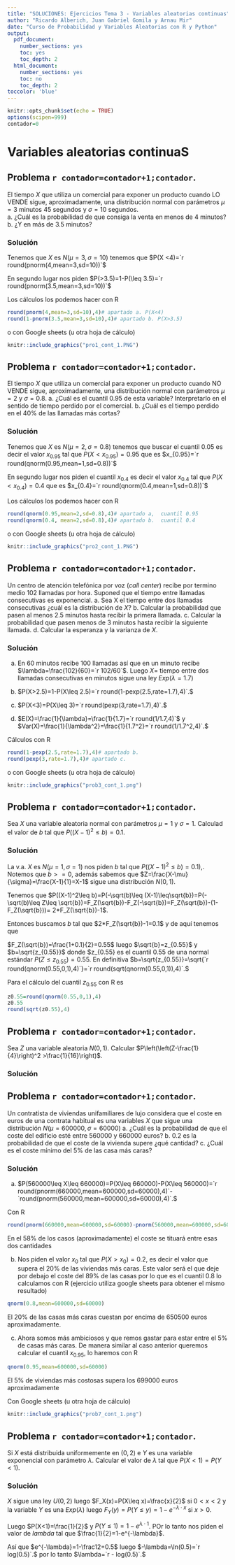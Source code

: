 ```yaml
---
title: "SOLUCIONES: Ejercicios Tema 3 - Variables aleatorias continuas"
author: "Ricardo Alberich, Juan Gabriel Gomila y Arnau Mir"
date: "Curso de Probabilidad y Variables Aleatorias con R y Python"
output:
  pdf_document: 
    number_sections: yes
    toc: yes
    toc_depth: 2
  html_document: 
    number_sections: yes
    toc: no
    toc_depth: 2
toccolor: 'blue'
---
```



```r
knitr::opts_chunk$set(echo = TRUE)
options(scipen=999)
contador=0
```

# Variables aleatorias continuaS


## Problema `r contador=contador+1;contador`.

El tiempo $X$ que utiliza un comercial para exponer un producto cuando LO VENDE sigue, aproximadamente,
una distribución  normal  con parámetros $\mu =3$
minutos  45 segundos y  $\sigma = 10$ segundos.  
    a. ¿Cuál es la probabilidad de que  consiga la venta  en menos de 4 minutos?  
    b. ¿Y en más de 3.5 minutos?
    
### Solución

Tenemos que $X$ es $N(\mu=3,\sigma=10)$   tenemos que $P(X <4)=`r round(pnorm(4,mean=3,sd=10))`$

En segundo lugar nos piden $P(>3.5)=1-P(\leq 3.5)=`r round(pnorm(3.5,mean=3,sd=10))`$


Los cálculos los podemos hacer con R

```r
round(pnorm(4,mean=3,sd=10),4)# apartado a. P(X<4)
round(1-pnorm(3.5,mean=3,sd=10),4)# apartado b. P(X>3.5)
```

o con   Google sheets  (u otra hoja de cálculo)


```r
knitr::include_graphics("pro1_cont_1.PNG")
```

## Problema `r contador=contador+1;contador`.

El tiempo $X$ que utiliza un comercial para exponer un producto cuando NO VENDE sigue, aproximadamente, una distribución  normal  con parámetros $\mu=2$ y $\sigma=0.8$.
    a. ¿Cuál  es el cuantil  $0.95$ de esta variable? Interpretarlo en el sentido de tiempo perdido por el comercial.
    b. ¿Cuál es  el tiempo perdido   en el 40\% de las llamadas más cortas?
    
### Solución

Tenemos que $X$ es $N(\mu=2,\sigma=0.8)$   tenemos que buscar el  cuantil $0.05$ es decir el valor $x_{0.95}$ tal que  $P(X <x_{0.95})=0.95$  que es $x_{0.95}=`r round(qnorm(0.95,mean=1,sd=0.8))`$

En segundo lugar nos piden  el cuantil $x_{0.4}$ es decir el valor $x_{0.4}$ tal que  $P(X <x_{0.4})=0.4$  que es $x_{0.4}=`r round(qnorm(0.4,mean=1,sd=0.8))`$


Los cálculos los podemos hacer con R

```r
round(qnorm(0.95,mean=2,sd=0.8),4)# apartado a,  cuantil 0.95
round(qnorm(0.4, mean=2,sd=0.8),4)# apartado b.  cuantil 0.4
```

o con   Google sheets  (u otra hoja de cálculo)


```r
knitr::include_graphics("pro2_cont_1.PNG")
```


## Problema `r contador=contador+1;contador`.

Un centro de atención telefónica por voz (*call center*) recibe  por termino medio 102 llamadas por hora. Suponed que el tiempo entre llamadas consecutivas es exponencial.
    a. Sea X el tiempo entre dos llamadas consecutivas ¿cuál es la distribución de $X$? 
    b. Calcular la probabilidad que pasen al menos 2.5 minutos hasta recibir la primera llamada.
    c. Calcular la probabilidad que pasen menos de  3 minutos hasta recibir  la siguiente llamada.
    d. Calcular la esperanza y la varianza de $X$.
   

### Solución

a. En 60 minutos recibe 100 llamadas así que en un minuto recibe $\lambda=\frac{102}{60}=`r 102/60`$. Luego $X=$ tiempo entre dos llamadas consecutivas en minutos  sigue una ley $Exp(\lambda=1.7)$

b. $P(X>2.5)=1-P(X\leq 2.5)=`r round(1-pexp(2.5,rate=1.7),4)`.$


c. $P(X<3)=P(X\leq 3)=`r round(pexp(3,rate=1.7),4)`.$

d. $E(X)=\frac{1}{\lambda}=\frac{1}{1.7}=`r round(1/1.7,4)`$ y   $Var(X)=\frac{1}{\lambda^2}=\frac{1}{1.7^2}=`r round(1/1.7^2,4)`.$ 


Cálculos con R

```r
round(1-pexp(2.5,rate=1.7),4)# apartado b.
round(pexp(3,rate=1.7),4)# apartado c.
```
o con   Google sheets  (u otra hoja de cálculo)


```r
knitr::include_graphics("prob3_cont_1.png")
```

    
    

## Problema `r contador=contador+1;contador`.

Sea $X$ una variable aleatoria normal con parámetros $\mu=1$ y
$\sigma=1$. Calculad el valor de $b$ tal que $P\left((X-1)^2\leq b\right)=0.1$.


### Solución

La v.a. $X$ es $N(\mu=1,\sigma=1)$ nos piden $b$ tal que $P((X-1)^2\leq b)=0.1)$,. Notemos que $b>=0$, además sabemos que $Z=\frac{X-\mu}{\sigma}=\frac{X-1}{1}=X-1$ sigue una distribución $N(0,1)$.

Tenemos que $P((X-1)^2\leq b)=P(-\sqrt(b)\leq (X-1)\leq\sqrt{b})=P(-\sqrt(b)\leq Z\leq \sqrt{b})=F_Z(\sqrt{b})-F_Z(-\sqrt{b})=F_Z(\sqrt{b})-(1-F_Z(\sqrt{b}))=
2*F_Z(\sqrt{b})-1$.

Entonces buscamos $b$ tal que $2*F_Z(\sqrt{b})-1=0.1$  y de aquí tenemos que 

$F_Z(\sqrt{b})=\frac{1+0.1}{2}=0.55$ luego $\sqrt{b}=z_{0.55}$   y $b=\sqrt{z_{0.55}}$ donde $z_{0.55} es el cuantil $0.55$ de una normal estándar $P(Z\leq z_{0.55})=0.55.$
En definitiva $b=\sqrt{z_{0.55}}=\sqrt{`r  round(qnorm(0.55,0,1),4)`}=`r  round(sqrt(qnorm(0.55,0,1)),4)`.$

Para el cálculo del cuantil $z_{0.55}$ con R es 

```r
z0.55=round(qnorm(0.55,0,1),4)
z0.55
round(sqrt(z0.55),4)
```

## Problema `r contador=contador+1;contador`.

 Sea $Z$ una variable aleatoria $N(0,1)$. Calcular
$P\left(\left(Z-\frac{1}{4}\right)^2 >\frac{1}{16}\right)$.


### Solución


\begin{eqnarray*}
P\left(\left(Z-\frac{1}{4}\right)^2 >\frac{1}{16}\right)&=& 1-P\left(\left(Z-\frac{1}{4}\right)^2 \leq \frac{1}{16}\right)\\
&=&
1-P\left(-\sqrt{\frac{1}{16}}\leq Z-\frac{1}{4}\leq\sqrt{\frac{1}{16}} \right)\\
&=&
1-P\left(-\frac{1}{4}+\frac14\leq Z\leq  \frac{1}{4}+\frac14\right)\\
&=&
1-P(0\leq Z\leq 0.5 )=1-(P(Z\leq 0.5)-P(Z\leq 0))\\
&=& 1-(`r round(pnorm(0.5,0,1),4)`-0.5)=
`r 1- (round(pnorm(0.5,0,1),4)-0.5)`.
\end{eqnarray*}


## Problema `r contador=contador+1;contador`.

 Un  contratista de viviendas unifamiliares de lujo   considera que el coste en euros  de una contrata habitual es una variables $X$  que sigue una distribución  $N(\mu=600000,\sigma=60000)$
    a.  ¿Cuál es la probabilidad de que  el coste del edificio esté entre 560000 y 660000 euros?
    b. 0.2 es la probabilidad de que el coste de la vivienda supere ¿qué cantidad?
    c. ¿Cuál es el coste mínimo del  5\% de las casa más caras?
    

### Solución



a. $P(560000\leq X\leq 660000)=P(X\leq   660000)-P(X\leq 560000)=`r round(pnorm(660000,mean=600000,sd=60000),4)`-`round(pnorm(560000,mean=600000,sd=60000),4)`.$


Con R

```r
round(pnorm(660000,mean=600000,sd=60000)-pnorm(560000,mean=600000,sd=60000),4)
```

En el 58\% de los casos (aproximadamente) el coste se tituará entre esas dos cantidades

b. Nos piden  el valor $x_0$ tal que $P(X>x_0)=0.2$, es decir el valor que supera el 20\% de las  viviendas más caras.  Este valor será el que deje por debajo  el coste del 89\% de las casas por lo que es el cuantil 0.8 lo calculamos con R (ejercicio utiliza  google sheets para obtener el mismo resultado)

```r
qnorm(0.8,mean=600000,sd=60000)
```
El 20\% de las casas más caras cuestan por encima de 650500 euros aproximadamente.


c. Ahora somos más ambiciosos y que remos gastar para estar entre el 5\% de casas más caras. De manera similar al caso anterior queremos calcular el cuantil $x_{0.95}$, lo haremos con R


```r
qnorm(0.95,mean=600000,sd=60000)
```

El 5\% de  viviendas más costosas  supera los 699000 euros aproximadamente

Con Google sheets  (u otra hoja de cálculo)


```r
knitr::include_graphics("prob7_cont_1.png")
```

    

## Problema `r contador=contador+1;contador`.

Si $X$ está distribuida uniformemente en $(0,2)$ e $Y$ es una variable exponencial con parámetro $\lambda$. Calcular el valor de $\lambda$ tal que $P(X<1)=P(Y<1)$. 

### Solución


$X$ sigue una ley $U(0,2)$ luego $F_X(x)=P(X\leq x)=\frac{x}{2}$ si $0<x<2$ y  la variable $Y$ es una $Exp(\lambda)$ luego $F_Y(y)=P(Y\leq y)=1-e^{-\lambda\cdot x}$ si $x>0$.

Luego $P(X<1)=\frac{1}{2}$ y $P(Y\leq 1)=1-e^{\lambda\cdot 1}$. POr lo tanto nos piden el valor de $lambda$ tal que $\frac{1}{2}=1-e^{-\lambda}$.

Así que $e^{-\lambda}=1-\frac12=0.5$ luego $-\lambda=\ln(0.5)=`r log(0.5)`.$ por lo tanto $\lambda=`r - log(0.5)`.$




